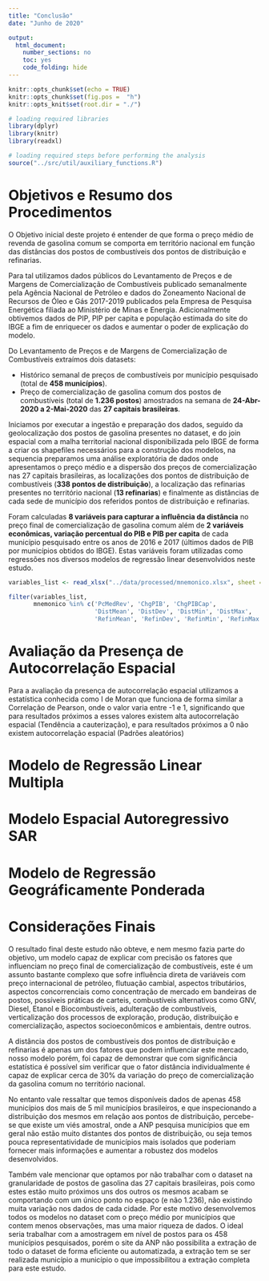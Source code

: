 ```yaml
---
title: "Conclusão"
date: "Junho de 2020"

output:
  html_document: 
    number_sections: no
    toc: yes
    code_folding: hide
---
```


```r
knitr::opts_chunk$set(echo = TRUE)
knitr::opts_chunk$set(fig.pos =  "h")
knitr::opts_knit$set(root.dir = "./")

# loading required libraries
library(dplyr)
library(knitr)
library(readxl)
```

```r
# loading required steps before performing the analysis
source("../src/util/auxiliary_functions.R")
```

# Objetivos e Resumo dos Procedimentos

O Objetivo inicial deste projeto é entender de que forma o preço médio de revenda de gasolina comum se comporta em território nacional em função das distâncias dos postos de combustíveis dos pontos de distribuição e refinarias.

Para tal utilizamos dados públicos do Levantamento de Preços e de Margens de Comercialização de Combustíveis publicado semanalmente pela Agência Nacional de Petróleo e dados do Zoneamento Nacional de Recursos de Óleo e Gás 2017-2019 publicados pela Empresa de Pesquisa Energética filiada ao Ministério de Minas e Energia. Adicionalmente obtivemos dados de PIP, PIP per capita e população estimada do site do IBGE a fim de enriquecer os dados e aumentar o poder de explicação do modelo. 

Do Levantamento de Preços e de Margens de Comercialização de Combustíveis extraímos dois datasets:

- Histórico semanal de preços de combustíveis por município pesquisado (total de **458 municípios**).
- Preço de comercialização de gasolina comum dos postos de combustíveis (total de **1.236 postos**) amostrados na semana de **24-Abr-2020 a 2-Mai-2020** das **27 capitais brasileiras**.

Iniciamos por executar a ingestão e preparação dos dados, seguido da geolocalização dos postos de gasolina presentes no dataset, e do join espacial com a malha territorial nacional disponibilizada pelo IBGE de forma a criar os shapefiles necessários para a construção dos modelos, na sequencia preparamos uma análise exploratória de dados onde apresentamos o preço médio e a dispersão dos preços de comercialização nas 27 capitais brasileiras, as localizações dos pontos de distribuição de combustíveis (**338 pontos de distribuição**), a localização das refinarias presentes no território nacional (**13 refinarias**) e finalmente as distâncias de cada sede de município dos referidos pontos de distribuição e refinarias.

Foram calculadas **8 variáveis para capturar a influência da distância** no preço final de comercialização de gasolina comum além de **2 variáveis econômicas, variação percentual do PIB e PIB per capita** de cada município pesquisado entre os anos de 2016 e 2017 (últimos dados de PIB por municípios obtidos do IBGE). Estas variáveis foram utilizadas como regressões nos diversos modelos de regressão linear desenvolvidos neste estudo.

```r

variables_list <- read_xlsx("../data/processed/mnemonico.xlsx", sheet = "gas_prices_hist")

filter(variables_list, 
       mnemonico %in% c('PcMedRev', 'ChgPIB', 'ChgPIBCap', 
                        'DistMean', 'DistDev', 'DistMin', 'DistMax',
                        'RefinMean', 'RefinDev', 'RefinMin', 'RefinMax')) %>% kable
```

# Avaliação da Presença de Autocorrelação Espacial

Para a avaliação da presença de autocorrelação espacial utilizamos a estatística conhecida como I de Moran que funciona de forma similar a Correlação de Pearson, onde o valor varia entre -1 e 1, significando que para resultados próximos a esses valores existem alta autocorrelação espacial (Tendência a cauterização), e para resultados próximos a 0 não existem autocorrelação espacial (Padrões aleatórios)


# Modelo de Regressão Linear Multipla


# Modelo Espacial Autoregressivo SAR


# Modelo de Regressão Geográficamente Ponderada


# Considerações Finais

O resultado final deste estudo não obteve, e nem mesmo fazia parte do objetivo, um modelo capaz de explicar com precisão os fatores que influenciam no preço final de comercialização de combustíveis, este é um assunto bastante complexo que sofre influência direta de variáveis com preço internacional de petróleo, flutuação cambial, aspectos tributários, aspectos concorrenciais como concentração de mercado em bandeiras de postos, possíveis práticas de carteis, combustíveis alternativos como GNV, Diesel, Etanol e Biocombustíveis, adulteração de combustíveis, verticalização dos processos de exploração, produção, distribuição e comercialização, aspectos socioeconômicos e ambientais, dentre outros.

A distância dos postos de combustíveis dos pontos de distribuição e refinarias é apenas um dos fatores que podem influenciar este mercado, nosso modelo porém, foi capaz de demonstrar que com significância estatística é possível sim verificar que o fator distância individualmente é capaz de explicar cerca de 30% da variação do preço de comercialização da gasolina comum no território nacional.

No entanto vale ressaltar que temos disponíveis dados de apenas 458 municípios dos mais de 5 mil municípios brasileiros, e que inspecionando a distribuição dos mesmos em relação aos pontos de distribuição, percebe-se que existe um viés amostral, onde a ANP pesquisa municípios que em geral não estão muito distantes dos pontos de distribuição, ou seja temos pouca representatividade de municípios mais isolados que poderiam fornecer mais informações e aumentar a robustez dos modelos desenvolvidos.

Também vale mencionar que optamos por não trabalhar com o dataset na granularidade de postos de gasolina das 27 capitais brasileiras, pois como estes estão muito próximos uns dos outros os mesmos acabam se comportando com um único ponto no espaço (e não 1.236), não existindo muita variação nos dados de cada cidade. Por este motivo desenvolvemos todos os modelos no dataset com o preço médio por municípios que contem menos observações, mas uma maior riqueza de dados. O ideal seria trabalhar com a amostragem em nível de postos para os 458 municípios pesquisados, porém o site da ANP não possibilita a extração de todo o dataset de forma eficiente ou automatizada, a extração tem se ser realizada município a município o que impossibilitou a extração completa para este estudo.

